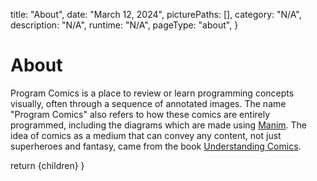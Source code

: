   title: "About",
  date: "March 12, 2024",
  picturePaths: [],
  category: "N/A",
  description: "N/A",
  runtime: "N/A",
  pageType: "about",
}

# About

Program Comics is a place to review or learn programming concepts visually, often through a sequence of annotated images.
The name "Program Comics" also refers to how these comics are entirely programmed, including the diagrams which are made using [Manim](https://github.com/3b1b/manim).
The idea of comics as a medium that can convey any content, not just superheroes and fantasy, came from the book [Understanding Comics](https://en.wikipedia.org/wiki/Understanding_Comics).

  return <Layout meta={meta}>{children}</Layout>
}

